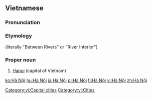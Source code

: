 ==Vietnamese==
{{wikipedia|lang=vi}}

===Pronunciation===
{{vi-pron}}

===Etymology===
{{vi-etym-sino|河內}} (literally "Between Rivers" or "River Interior")

===Proper noun===
{{head|vi|proper noun|head=[[hà|Hà]] [[nội|Nội]]}}

# [[Hanoi]] (capital of Vietnam)

[[Category:vi:Capital cities]]
[[Category:vi:Cities]]

[[ko:Hà Nội]]
[[hu:Hà Nội]]
[[ja:Hà Nội]]
[[pl:Hà Nội]]
[[fi:Hà Nội]]
[[vi:Hà Nội]]
[[zh:Hà Nội]]